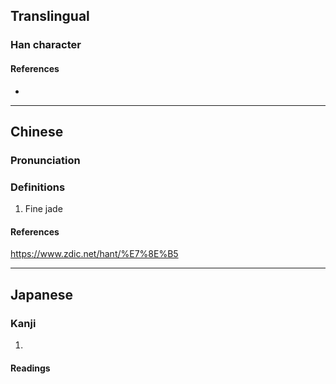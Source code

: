 {{character info}}
==Translingual==

===Han character===
{{Han char|rn=96|rad=玉|as=05|sn=9|four=14170|canj=MGTM|ids=⿰𤣩甘}}

====References====
* {{Han ref|kx=0728.270|dkj=20892|dj=1140.230|hdz=21105.150|uh=73B5|ud=29621|bh=CFCD|bd=53197}}

----

==Chinese==
{{zh-forms}}

===Pronunciation===
{{zh-pron
|m=án,gān
|c=
|cat=
}}

===Definitions===
{{zh-hanzi}}

# Fine jade

==== References ====
https://www.zdic.net/hant/%E7%8E%B5
----

==Japanese==

===Kanji===
{{ja-kanji|grade=|rs=玉05}}

# {{rfdef|ja|sort=玉05}}

====Readings====
{{rfv-etym|ja}}
{{ja-readings
|kanyoon=かん, がん
}}